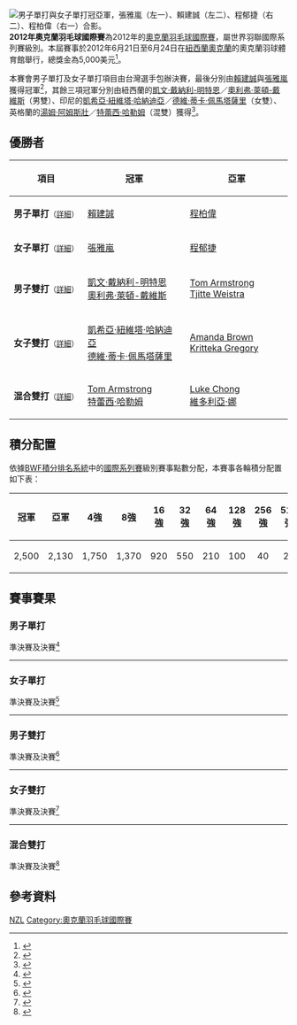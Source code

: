 {{noteTA|G1=Badminton}}
{{infobox badminton event
|name           = 2012年奧克蘭羽毛球國際賽
|image          = 
|size           = 
|caption        =
|dates          = 2012年6月21日－6月24日
|number_edition = 
|level          = 4B
|prize_money    = 5,000美元
|location       = {{NZL}}[[奧克蘭|奧克蘭]]
|venue          = 奧克蘭羽球體育館
|previous       = 2009年奧克蘭羽毛球國際賽
|next           = 2013年奧克蘭羽毛球國際賽
}}
[[File:Chang_Ya_Lan,_Lai_Chien_Cheng,_Cheng_Yu_Chieh_and_Cheng_Po_Wei_at_SOTX_Auckland_International_2012.jpg|男子單打與女子單打冠亞軍，張雅嵐（左一）、賴建誠（左二）、程郁捷（右二）、程柏偉（右一）合影。]]
'''2012年奧克蘭羽毛球國際賽'''為2012年的[[奧克蘭羽毛球國際賽|奧克蘭羽毛球國際賽]]，屬世界羽聯國際系列賽級別。本屆賽事於2012年6月21日至6月24日在[[紐西蘭|紐西蘭]][[奧克蘭|奧克蘭]]的奧克蘭羽球體育館舉行，總獎金為5,000美元<ref>{{cite web|title=SOTX Auckland International|url=http://www.bwfbadminton.org/tournamentcalendar_event.aspx?id=13710|publisher=Badminton World Federation|accessdate=2020-08-25|language=en|archiveurl=https://web.archive.org/web/20121007104248/http://www.bwfbadminton.org/tournamentcalendar_event.aspx?id=13710|archivedate=2012-10-07|deadurl=yes}}</ref>。

本賽會男子單打及女子單打項目由台灣選手包辦決賽，最後分別由[[賴建誠|賴建誠]]與[[張雅嵐|張雅嵐]]獲得冠軍<ref>{{cite news|title=【僑社新聞】奧克蘭羽球賽 中華隊獲雙金|url=https://tw.news.yahoo.com/僑社新聞-奧克蘭羽球賽-中華隊獲雙金-085400718.html|publisher=[[中央廣播電台|中央廣播電台]]|date=2012-06-27|accessdate=2020-08-26|language=zh|archive-date=2020-08-26|archive-url=https://web.archive.org/web/20200826063402/https://tw.news.yahoo.com/%E5%83%91%E7%A4%BE%E6%96%B0%E8%81%9E-%E5%A5%A7%E5%85%8B%E8%98%AD%E7%BE%BD%E7%90%83%E8%B3%BD-%E4%B8%AD%E8%8F%AF%E9%9A%8A%E7%8D%B2%E9%9B%99%E9%87%91-085400718.html|dead-url=no}}</ref>，其餘三項冠軍分別由紐西蘭的[[凱文·戴納利-明特恩|凱文·戴納利-明特恩]]／[[奧利弗·萊頓-戴維斯|奧利弗·萊頓-戴維斯]]（男雙）、印尼的[[凱希亞·紐維塔·哈納迪亞|凱希亞·紐維塔·哈納迪亞]]／[[德維·蒂卡·佩馬塔薩里|德維·蒂卡·佩馬塔薩里]]（女雙）、英格蘭的[[Tom_Armstrong|湯姆·阿姆斯壯]]／[[特蕾西·哈勒姆|特蕾西·哈勒姆]]（混雙）獲得<ref>{{cite news|title=Badminton: Kiwi pair wins in Auckland|url=https://www.nzherald.co.nz/sport/news/article.cfm?c_id=4&objectid=10815194|publisher=[[紐西蘭先驅報|紐西蘭先驅報]]|date=2012-06-24|accessdate=2020-08-26|language=zh|archive-date=2020-08-26|archive-url=https://web.archive.org/web/20200826063414/https://www.nzherald.co.nz/sport/news/article.cfm?c_id=4&objectid=10815194|dead-url=no}}</ref>。

== 優勝者 ==
{| class=wikitable style="font-size:small"
!width="200"|項目
!width="250"|冠軍
!width="250"|亞軍
|-
|'''男子單打'''<small>（[[#男子單打|詳細]]）</small>
|{{flagicon|TPE}} [[賴建誠|賴建誠]]
|{{flagicon|TPE}} [[程柏偉|程柏偉]]
|-
|'''女子單打'''<small>（[[#女子單打|詳細]]）</small>
|{{flagicon|TPE}} [[張雅嵐|張雅嵐]]
|{{flagicon|TPE}} [[程郁捷|程郁捷]]
|-
|'''男子雙打'''<small>（[[#男子雙打|詳細]]）</small>
|{{flagicon|NZL}} [[凱文·戴納利-明特恩|凱文·戴納利-明特恩]]<br/>{{flagicon|NZL}} [[奧利弗·萊頓-戴維斯|奧利弗·萊頓-戴維斯]]
|{{flagicon|ENG}} [[Tom_Armstrong|Tom Armstrong]]<br/>{{flagicon|NZL}} [[Tjitte_Weistra|Tjitte Weistra]]
|-
|'''女子雙打'''<small>（[[#女子雙打|詳細]]）</small>
|{{flagicon|INA}} [[凱希亞·紐維塔·哈納迪亞|凱希亞·紐維塔·哈納迪亞]]<br/>{{flagicon|INA}} [[德維·蒂卡·佩馬塔薩里|德維·蒂卡·佩馬塔薩里]]
|{{flagicon|NZL}} [[Amanda_Brown|Amanda Brown]]<br/>{{flagicon|NZL}} [[Kritteka_Gregory|Kritteka Gregory]]
|-
|'''混合雙打'''<small>（[[#混合雙打|詳細]]）</small>
|{{flagicon|ENG}} [[Tom_Armstrong|Tom Armstrong]]<br/>{{flagicon|ENG}} [[特蕾西·哈勒姆|特蕾西·哈勒姆]]
|{{flagicon|AUS}} [[Luke_Chong|Luke Chong]]<br/>{{flagicon|AUS}} [[維多利亞·娜|維多利亞·娜]]
|}

== 積分配置 ==
依據[[世界羽聯世界排名#2007-2017年賽制|BWF積分排名系統]]中的[[世界羽聯第三等別賽事|國際系列賽]]級別賽事點數分配，本賽事各輪積分配置如下表：
{| class="wikitable" style="font-size:small"
|-
!width=75|冠軍
!width=75|亞軍
!width=75|4強
!width=75|8強
!width=75|16強
!width=75|32強
!width=75|64強
!width=75|128強
!width=75|256強
!width=75|512強
!width=75|1024強
|-
|align=center|2,500
|align=center|2,130
|align=center|1,750
|align=center|1,370
|align=center|920
|align=center|550
|align=center|210
|align=center|100
|align=center|40
|align=center|20
|align=center|10
|}

== 賽事賽果 ==
=== 男子單打 ===
;準決賽及決賽<ref name="MS">{{cite web|title=SOTX Auckland International 2012 男子單打|url=https://bwf.tournamentsoftware.com/sport/draw.aspx?id=C3EC1C6A-791E-4513-AEA8-E2F181466EC4&draw=1|website=bwf.tournamentsoftware.com|accessdate=2020-08-24|language=en|archive-date=2020-08-24|archive-url=https://web.archive.org/web/20200824152027/https://bwf.tournamentsoftware.com/sport/draw.aspx?id=C3EC1C6A-791E-4513-AEA8-E2F181466EC4&draw=1|dead-url=no}}</ref>
{{4TeamBracket-Tennis3-v2
| team-width=200
| RD1-seed1=6
| RD1-team1={{flagicon|WAL}} [[Raj_Popat|Raj Popat]]
| RD1-score1-1=14
| RD1-score1-2=13
| RD1-score1-3=
| RD1-seed2=
| RD1-team2='''{{flagicon|TPE}} [[程柏偉|程柏偉]]
| RD1-score2-1='''21
| RD1-score2-2='''21
| RD1-score2-3=

| RD1-seed3=
| RD1-team3={{flagicon|NZL}} [[Tjitte_Weistra|Tjitte Weistra]]
| RD1-score3-1=17
| RD1-score3-2='''21
| RD1-score3-3=16
| RD1-seed4=
| RD1-team4='''{{flagicon|TPE}} [[賴建誠|賴建誠]]
| RD1-score4-1='''21
| RD1-score4-2=17
| RD1-score4-3='''21

| RD2-seed1=
| RD2-team1={{flagicon|TPE}} [[程柏偉|程柏偉]]
| RD2-score1-1=15
| RD2-score1-2=13
| RD2-score1-3=
| RD2-seed2=
| RD2-team2='''{{flagicon|TPE}} [[賴建誠|賴建誠]]
| RD2-score2-1='''21
| RD2-score2-2='''21
| RD2-score2-3=
}}
----

=== 女子單打 ===
;準決賽及決賽<ref name="WS">{{cite web|title=SOTX Auckland International 2012 女子單打|url=https://bwf.tournamentsoftware.com/sport/draw.aspx?id=C3EC1C6A-791E-4513-AEA8-E2F181466EC4&draw=2|website=bwf.tournamentsoftware.com|accessdate=2020-08-24|language=en|archive-date=2020-08-24|archive-url=https://web.archive.org/web/20200824152054/https://bwf.tournamentsoftware.com/sport/draw.aspx?id=C3EC1C6A-791E-4513-AEA8-E2F181466EC4&draw=2|dead-url=no}}</ref>
{{4TeamBracket-Tennis3-v2
| team-width=200
| RD1-seed1=
| RD1-team1={{flagicon|TPE}} [[戴靖潔|戴靖潔]]
| RD1-score1-1=15
| RD1-score1-2='''21
| RD1-score1-3=17
| RD1-seed2=
| RD1-team2='''{{flagicon|TPE}} [[張雅嵐|張雅嵐]]
| RD1-score2-1='''21
| RD1-score2-2=18
| RD1-score2-3='''21

| RD1-seed3=
| RD1-team3={{flagicon|ENG}} [[特蕾西·哈勒姆|特蕾西·哈勒姆]]
| RD1-score3-1=19
| RD1-score3-2='''21
| RD1-score3-3=14
| RD1-seed4=
| RD1-team4='''{{flagicon|TPE}} [[程郁捷|程郁捷]]
| RD1-score4-1='''21
| RD1-score4-2=15
| RD1-score4-3='''21

| RD2-seed1=
| RD2-team1='''{{flagicon|TPE}} [[張雅嵐|張雅嵐]]
| RD2-score1-1='''21
| RD2-score1-2='''25
| RD2-score1-3=
| RD2-seed2=
| RD2-team2={{flagicon|TPE}} [[程郁捷|程郁捷]]
| RD2-score2-1=15
| RD2-score2-2=23
| RD2-score2-3=
}}
----

=== 男子雙打 ===
;準決賽及決賽<ref name="MD">{{cite web|title=SOTX Auckland International 2012 男子雙打|url=https://bwf.tournamentsoftware.com/sport/draw.aspx?id=C3EC1C6A-791E-4513-AEA8-E2F181466EC4&draw=3|website=bwf.tournamentsoftware.com|accessdate=2020-08-24|language=en|archive-date=2020-08-24|archive-url=https://web.archive.org/web/20200824152100/https://bwf.tournamentsoftware.com/sport/draw.aspx?id=C3EC1C6A-791E-4513-AEA8-E2F181466EC4&draw=3|dead-url=no}}</ref>
{{4TeamBracket-Tennis3-v2
| team-width=200
| RD1-seed1=1
| RD1-team1='''{{flagicon|NZL}} [[凱文·戴納利-明特恩|凱文·戴納利-明特恩]]<br/> {{flagicon|NZL}} [[奧利弗·萊頓-戴維斯|奧利弗·萊頓-戴維斯]]
| RD1-score1-1='''21
| RD1-score1-2='''21
| RD1-score1-3=
| RD1-seed2=
| RD1-team2={{flagicon|NZL}} [[Robert_Batty|Robert Batty]]<br/> {{flagicon|FIJ}} [[Burty_Molia|Burty Molia]]
| RD1-score2-1=11
| RD1-score2-2=16
| RD1-score2-3=

| RD1-seed3=
| RD1-team3={{flagicon|NZL}} [[Samuel_Ho|Samuel Ho]]<br/> {{flagicon|NZL}} [[Riga_Oud|Riga Oud]]
| RD1-score3-1=13
| RD1-score3-2='''21
| RD1-score3-3=9
| RD1-seed4=2
| RD1-team4='''{{flagicon|ENG}} [[Tom_Armstrong|Tom Armstrong]]<br/> {{flagicon|NZL}} [[Tjitte_Weistra|Tjitte Weistra]]
| RD1-score4-1='''21
| RD1-score4-2=19
| RD1-score4-3='''21

| RD2-seed1=1
| RD2-team1='''{{flagicon|NZL}} [[凱文·戴納利-明特恩|凱文·戴納利-明特恩]]<br/> {{flagicon|NZL}} [[奧利弗·萊頓-戴維斯|奧利弗·萊頓-戴維斯]]
| RD2-score1-1='''21
| RD2-score1-2='''22
| RD2-score1-3=
| RD2-seed2=2
| RD2-team2={{flagicon|ENG}} [[Tom_Armstrong|Tom Armstrong]]<br/> {{flagicon|NZL}} [[Tjitte_Weistra|Tjitte Weistra]]
| RD2-score2-1=18
| RD2-score2-2=20
| RD2-score2-3=
}}
----

=== 女子雙打 ===
;準決賽及決賽<ref name="WD">{{cite web|title=SOTX Auckland International 2012 女子雙打|url=https://bwf.tournamentsoftware.com/sport/draw.aspx?id=C3EC1C6A-791E-4513-AEA8-E2F181466EC4&draw=4|website=bwf.tournamentsoftware.com|accessdate=2020-08-24|language=en|archive-date=2020-08-24|archive-url=https://web.archive.org/web/20200824152046/https://bwf.tournamentsoftware.com/sport/draw.aspx?id=C3EC1C6A-791E-4513-AEA8-E2F181466EC4&draw=4|dead-url=no}}</ref>
{{4TeamBracket-Tennis3-v2
| team-width=200
| RD1-seed1=1
| RD1-team1='''{{flagicon|INA}} [[凱希亞·紐維塔·哈納迪亞|凱希亞·紐維塔·哈納迪亞]]<br/> {{flagicon|INA}} [[德維·蒂卡·佩馬塔薩里|德維·蒂卡·佩馬塔薩里]]
| RD1-score1-1='''21
| RD1-score1-2='''12
| RD1-score1-3=
| RD1-seed2=
| RD1-team2={{flagicon|NZL}} [[Anna_Rankin|Anna Rankin]]<br/> {{flagicon|NZL}} [[Carmen_Yuen|Carmen Yuen]]
| RD1-score2-1=14
| RD1-score2-2=9
| RD1-score2-3=

| RD1-seed3=
| RD1-team3={{flagicon|TPE}} [[Chen_Ting_Yin|Chen Ting Yin]]<br/> {{flagicon|TPE}} [[戴靖潔|戴靖潔]]
| RD1-score3-1='''21
| RD1-score3-2=12
| RD1-score3-3=19
| RD1-seed4=2
| RD1-team4='''{{flagicon|NZL}} [[Amanda_Brown|Amanda Brown]]<br/> {{flagicon|NZL}} [[Kritteka_Gregory|Kritteka Gregory]]
| RD1-score4-1=18
| RD1-score4-2='''21
| RD1-score4-3='''21

| RD2-seed1=1
| RD2-team1='''{{flagicon|INA}} [[凱希亞·紐維塔·哈納迪亞|凱希亞·紐維塔·哈納迪亞]]<br/> {{flagicon|INA}} [[德維·蒂卡·佩馬塔薩里|德維·蒂卡·佩馬塔薩里]]
| RD2-score1-1='''21
| RD2-score1-2='''21
| RD2-score1-3=
| RD2-seed2=2
| RD2-team2={{flagicon|NZL}} [[Amanda_Brown|Amanda Brown]]<br/> {{flagicon|NZL}} [[Kritteka_Gregory|Kritteka Gregory]]
| RD2-score2-1=15
| RD2-score2-2=18
| RD2-score2-3=
}}
----

=== 混合雙打 ===
;準決賽及決賽<ref name="XD">{{cite web|title=SOTX Auckland International 2012 混合雙打|url=https://bwf.tournamentsoftware.com/sport/draw.aspx?id=C3EC1C6A-791E-4513-AEA8-E2F181466EC4&draw=5|website=bwf.tournamentsoftware.com|accessdate=2020-08-24|language=en|archive-date=2020-08-24|archive-url=https://web.archive.org/web/20200824152050/https://bwf.tournamentsoftware.com/sport/draw.aspx?id=C3EC1C6A-791E-4513-AEA8-E2F181466EC4&draw=5|dead-url=no}}</ref>
{{4TeamBracket-Tennis3-v2
| team-width=200
| RD1-seed1=1
| RD1-team1='''{{flagicon|AUS}} [[Luke_Chong|Luke Chong]]<br/> {{flagicon|AUS}} [[維多利亞·娜|維多利亞·娜]]
| RD1-score1-1='''21
| RD1-score1-2='''21
| RD1-score1-3=
| RD1-seed2=4
| RD1-team2={{flagicon|NZL}} [[奧利弗·萊頓-戴維斯|奧利弗·萊頓-戴維斯]]<br/> {{flagicon|NZL}} [[蘇珊娜·萊頓-戴維斯|蘇珊娜·萊頓-戴維斯]]
| RD1-score2-1=18
| RD1-score2-2=18
| RD1-score2-3=

| RD1-seed3=
| RD1-team3={{flagicon|WAL}} [[Raj_Popat|Raj Popat]]<br/> {{flagicon|INA}} [[德維·蒂卡·佩馬塔薩里|德維·蒂卡·佩馬塔薩里]]
| RD1-score3-1=17
| RD1-score3-2=18
| RD1-score3-3=
| RD1-seed4=
| RD1-team4='''{{flagicon|ENG}} [[Tom_Armstrong|Tom Armstrong]]<br/> {{flagicon|ENG}} [[特蕾西·哈勒姆|特蕾西·哈勒姆]]
| RD1-score4-1='''21
| RD1-score4-2='''21
| RD1-score4-3=

| RD2-seed1=1
| RD2-team1={{flagicon|AUS}} [[Luke_Chong|Luke Chong]]<br/> {{flagicon|AUS}} [[維多利亞·娜|維多利亞·娜]]
| RD2-score1-1=11
| RD2-score1-2=7
| RD2-score1-3=
| RD2-seed2=
| RD2-team2='''{{flagicon|ENG}} [[Tom_Armstrong|Tom Armstrong]]<br/> {{flagicon|ENG}} [[特蕾西·哈勒姆|特蕾西·哈勒姆]]
| RD2-score2-1='''21
| RD2-score2-2='''21
| RD2-score2-3=
}}

== 參考資料 ==
{{Reflist}}

[[Category:2012年世界羽聯國際系列賽|NZL]]
[[Category:奧克蘭羽毛球國際賽|Category:奧克蘭羽毛球國際賽]]
